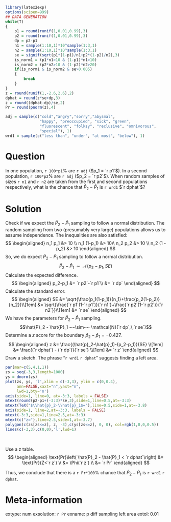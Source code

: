 ```r
library(latex2exp)
options(scipen=999)
## DATA GENERATION
while(T)
{
    p1 = round(runif(1,0.01,0.99),3)
    p2 = round(runif(1,0.01,0.99),3)
    dp = p2-p1
    n1 = sample(1:10,1)*10^sample(1:3,1)
    n2 = sample(1:10,1)*10^sample(1:3,1)
    se = signif(sqrt(p1*(1-p1)/n1+p2*(1-p2)/n2),3)
    is_norm1 = (p1*n1>10 & (1-p1)*n1>10)
    is_norm2 = (p2*n2>10 & (1-p2)*n2>20)
    if(is_norm1 & is_norm2 & se>0.005)
    {
        break
    }
}
z = round(runif(1,-2.6,2.6),2)
dphat = round(z*se+dp,3)
z = round((dphat-dp)/se,2)
Pr = round(pnorm(z),4)

adj = sample(c("cold","angry","sorry","abysmal",
               "happy", "preoccupied", "sick", "green",
               "fluorescent", "folksy", "reclusive", "omnivorous",
               "special"), 1)
wrd1 = sample(c("less than", "under", "at most", "below"), 1)
```


Question
========

In one population, `r 100*p1`% are `r adj` ($p_1 = `r p1`$). In a second population, `r 100*p2`% are `r adj` ($p_2 = `r p2`$). When random samples of sizes `r n1` and `r n2` are taken from the first and second populations respectively, what is the chance that $\hat{P}_2 - \hat{P}_1$ is `r wrd1` $`r dphat`$?



Solution
========

Check if we expect the $\hat{P}_2 - \hat{P}_1$ sampling to follow a normal distribution. The random sampling from two (presumably very large) populations allows us to assume independence. The inequalities are also satisfied:
$$
\begin{aligned}
n_1 p_1 &> 10 \\
n_1 (1-p_1) &> 10\\
n_2 p_2 &> 10 \\
n_2 (1 -p_2) &> 10
\end{aligned}
$$
So, we do expect $\hat{P}_2 - \hat{P}_1$ sampling to follow a normal distribution.
$$\hat{P}_2 - \hat{P}_1 ~~\sim~~ \mathcal{N}(p_2-p_1,\,SE)$$
Calculate the expected difference.
$$
\begin{aligned}
p_2-p_1 &= `r p2`-`r p1`\\
   &= `r dp`
\end{aligned}
$$
Calculate the standard error.
$$
\begin{aligned}
SE &= \sqrt{\frac{p_1(1-p_1)}{n_1}+\frac{p_2(1-p_2)}{n_2}}\\[1em]
   &= \sqrt{\frac{`r p1`(1-`r p1`)}{`r n1`}+\frac{`r p2`(1-`r p2`)}{`r n2`}}\\[1em]
   &= `r se`
\end{aligned}
$$
We have the parameters for $\hat{P}_2 - \hat{P}_1$ sampling.
$$\hat{P}_2 - \hat{P}_1 ~~\sim~~ \mathcal{N}(`r dp`,\,`r se`)$$
Determine a $z$ score for the boundary $\hat{p}_2-\hat{p}_1 = -0.427$.
$$
\begin{aligned}
z  &= \frac{(\hat{p}_2-\hat{p}_1)-(p_2-p_1)}{SE} \\[1em]
   &= \frac{(`r dphat`) - (`r dp`)}{`r se`} \\[1em]
   &= `r z`
\end{aligned}
$$
Draw a sketch. The phrase "`r wrd1` `r dphat`" suggests finding a left area.

```r
par(mar=c(5,4,1,1))
zs = seq(-3,3,length=1000)
ys = dnorm(zs)
plot(zs, ys, 'l',xlim = c(-3,3), ylim = c(0,0.4),
     ann=FALSE,xaxt="n",yaxt="n",
     lwd=1,bty='n')
axis(side=1, line=0, at=-3:3, labels = FALSE)
mtext(round(p2-p1+(-3:3)*se,3),side=1,line=0.5,at=-3:3)
mtext(TeX("$\\hat{p}_2-\\hat{p}_1$="),line=0.5,side=1,at=-3.8)
axis(side=1, line=2,at=-3:3, labels = FALSE)
mtext(-3:3,side=1,line=2.5,at=-3:3)
mtext(c("z="),line=2.5,side=1,at=-3.7)
polygon(c(zs[zs<=z], z, -3),c(ys[zs<=z], 0, 0), col=rgb(1,0,0,0.5))
lines(c(-3,3),c(0,0),'l',lwd=1)
```
\ 

Use a z table.
$$
\begin{aligned}
\text{Pr}\left( \hat{P}_2 - \hat{P}_1 < `r dphat`\right) &= \text{Pr}(Z<`r z`) \\
&= \Phi(`r z`) \\
&= `r Pr`
\end{aligned}
$$

Thus, we conclude that there is a `r Pr*100`% chance that $\hat{P}_2-\hat{P}_1$ is `r wrd1` `r dphat`.


Meta-information
============
extype: num
exsolution: `r Pr`
exname: p diff sampling left area
extol: 0.01
